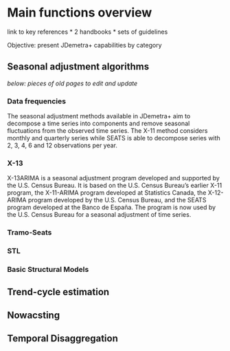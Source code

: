 # Main functions overview

link to key references \* 2 handbooks \* sets of guidelines

Objective: present JDemetra+ capabilities by category

## Seasonal adjustment algorithms

*below: pieces of old pages to edit and update*

### Data frequencies

The seasonal adjustment methods available in JDemetra+ aim to decompose a time series into components and remove seasonal fluctuations from the observed time series. The X-11 method considers monthly and quarterly series while SEATS is able to decompose series with 2, 3, 4, 6 and 12 observations per year.

### X-13

X-13ARIMA is a seasonal adjustment program developed and supported by the U.S. Census Bureau. It is based on the U.S. Census Bureau's earlier X-11 program, the X-11-ARIMA program developed at Statistics Canada, the X-12-ARIMA program developed by the U.S. Census Bureau, and the SEATS program developed at the Banco de España. The program is now used by the U.S. Census Bureau for a seasonal adjustment of time series.

### Tramo-Seats

### STL

### Basic Structural Models

## Trend-cycle estimation

## Nowacsting

## Temporal Disaggregation
